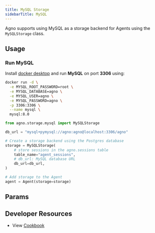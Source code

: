 ```yaml
---
title: MySQL Storage
sidebarTitle: MySQL
---
```


Agno supports using MySQL as a storage backend for Agents using the `MySQLStorage` class.

## Usage

### Run MySQL

Install [docker desktop](https://docs.docker.com/desktop/install/mac-install/) and run **MySQL** on port **3306** using:

```bash
docker run -d \
  -e MYSQL_ROOT_PASSWORD=root \
  -e MYSQL_DATABASE=agno \
  -e MYSQL_USER=agno \
  -e MYSQL_PASSWORD=agno \
  -p 3306:3306 \
  --name mysql \
  mysql:8.0
```

```python postgres_storage_for_agent.py
from agno.storage.mysql import MySQLStorage

db_url = "mysql+pymysql://agno:agno@localhost:3306/agno"

# Create a storage backend using the Postgres database
storage = MySQLStorage(
    # store sessions in the agno.sessions table
    table_name="agent_sessions",
    # db_url: MySQL database URL
    db_url=db_url,
)

# Add storage to the Agent
agent = Agent(storage=storage)
```

## Params

<Snippet file="storage-mysql-params.mdx" />

## Developer Resources

- View [Cookbook](https://github.com/agno-agi/agno/blob/main/cookbook/storage/mysql_storage/mysql_storage_for_agent.py)
